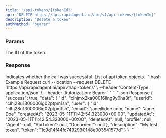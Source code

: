 ```yaml
---
title: "/api-tokens/{tokenId}"
api: "DELETE https://api.rapidagent.ai/api/v1/api-tokens/{tokenId}"
description: "Delete a token"
authMethod: "bearer"
---
```


### Params

<ParamField path="tokenId" required type="string">
  The ID of the token.
</ParamField>

### Response

<ResponseField name="success" type="boolean">
  Indicates whether the call was successful.
</ResponseField>

<ResponseField name="data" type="object">
  List of api token objects.
</ResponseField>

<RequestExample>
```bash Example Request
curl --location --request DELETE 'https://api.rapidagent.ai/api/v1/api-tokens' \
--header 'Content-Type: application/json' \
--header 'Autorization: Bearer <token>'
```
</RequestExample>

<ResponseExample>
```json Response
{
  "success": true,
  "data": {
    "id": "clhjmx2ka00016ilng9y0ha3f",
    "userId": "clhj28u1300006ig02ptpm1sh",
    "user": {
        "id": "clhj28u1300006ig02ptpm1sh",
        "email": "jane@doe.com,
        "name": "Jane Doe",
        "createdAt": "2023-05-11T11:42:54.323000+00:00",
        "updatedAt": "2023-05-11T11:42:54.323000+00:00",
        "deletedAt": null,
        "profile": null,
        "Agent": null,
        "ApiToken": null,
        "Document": null
    },
    "description": "My test token",
    "token": "1c9d14f44fc7492990148e003541577d"    
  }
}
```
</ResponseExample>
